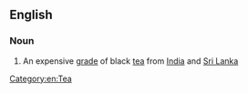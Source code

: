 ==English==

===Noun===
{{wikipedia}}
{{en-noun|~}}

# An expensive [[grade]] of black [[tea]] from [[India]] and [[Sri Lanka]]

[[Category:en:Tea]]